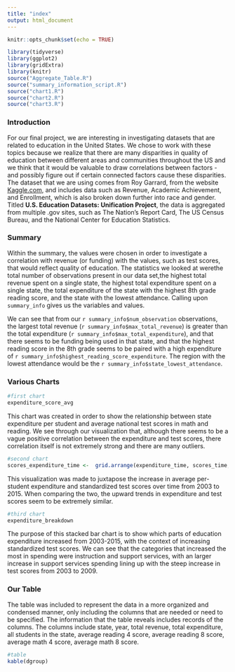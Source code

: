 ```yaml
---
title: "index"
output: html_document 
---
```


```r
knitr::opts_chunk$set(echo = TRUE)
```

```r
library(tidyverse)
library(ggplot2)
library(gridExtra)
library(knitr)
source("Aggregate_Table.R")
source("summary_information_script.R")
source("chart1.R")
source("chart2.R")
source("chart3.R")

```

### Introduction
For our final project, we are interesting in investigating datasets that are related to education in the United States. We chose to work with these topics because we realize that there are many disparities in quality of education between different areas and communities throughout the US and we think that it would be valuable to draw correlations between factors - and possibly figure out if certain connected factors cause these disparities. The dataset that we are using comes from Roy Garrard, from the website [Kaggle.com](https://www.kaggle.com/noriuk/us-education-datasets-unification-project), and includes data such as Revenue, Academic Achievement, and Enrollment, which is also broken down further into race and gender. Titled **U.S. Education Datasets: Unification Project**, the data is aggregated from multiple .gov sites, such as The Nation's Report Card, The US Census Bureau, and the National Center for Education Statistics.


### Summary
Within the summary, the values were chosen in order to investigate a correlation with revenue (or funding) with the values, such as test scores, that would reflect quality of education. The statistics we looked at werethe total number of observations present in our data set,the highest total revenue spent on a single state, the highest total expenditure spent on a single state, the total expenditure of the state with the highest 8th grade reading score, and the state with the lowest attendance. Calling upon ``summary_info`` gives us the variables and values.

We can see that from our ```r summary_info$num_observation``` observations, the largest total revenue (```r summary_info$max_total_revenue```) is greater than the total expenditure (```r summary_info$max_total_expenditure```), and that there seems to be funding being used in that state, and that the highest reading score in the 8th grade seems to be paired with a high expenditure of ```r summary_info$highest_reading_score_expenditure```. The region with the lowest attendance would be the ```r summary_info$state_lowest_attendance```.

### Various Charts
```r
#first chart
expenditure_score_avg
```


This chart was created in order to show the relationship between state expenditure per student and average national test scores in math and reading. We see through our visualization that, although there seems to be a vague positive correlation between the expenditure and test scores, there correlation itself is not extremely strong and there are many outliers.

```r
#second chart
scores_expenditure_time <-  grid.arrange(expenditure_time, scores_time, ncol=2)
```


This visualization was made to juxtapose the increase in average per-student expenditure and standardized test scores over time from 2003 to 2015. When comparing the two, the upward trends in expenditure and test scores seem to be extremely similar.

```r
#third chart
expenditure_breakdown
```


The purpose of this stacked bar chart is to show which parts of education expenditure increased from 2003-2015, with the context of increasing standardized test scores. We can see that the categories that increased the most in spending were instruction and support services, with an larger increase in support services spending lining up with the steep increase in test scores from 2003 to 2009. 





### Our Table
The table was included to represent the data in a more organized and condensed manner, only including the columns that are needed or need to be specified. The information that the table reveals includes records of the columns. The columns include state, year, total revenue, total expenditure, all students in the state, average reading 4 score, average reading 8 score, average math 4 score, average math 8 score.

```r
#table
kable(dgroup)
```